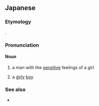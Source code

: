 ==Japanese==
{{ja-kanjitab|yomi=irr|おと|めん}}

===Etymology===
{{blend|lang=ja|sort=おとめん|乙女|tr1=otome|t1=young girl|メンズ|t2=menzu|t2=men's|pos2=from English {{m|en|men's}}, apparently used here loosely and facetiously to refer to “a man”}}.

===Pronunciation===
{{ja-pron|yomi=irr|おとめん}}

====Noun====
{{ja-noun|おとめん}}

# a man with the [[sensitive]] feelings of a girl
# {{lb|ja|sort=おとめん|pejorative}} a [[girly]] [[boy]]

===See also===
* {{ja-r|乙女心|おとめごころ}}